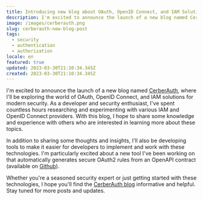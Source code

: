 ```yaml
---
title: Introducing new blog about OAuth, OpenID Connect, and IAM Solutions
description: I'm excited to announce the launch of a new blog named CerberAuth, where I'll be exploring the world of OAuth, OpenID Connect, and IAM solutions for modern security.
image: /images/cerberauth.png
slug: cerberauth-new-blog-post
tags:
  - security
  - authentication
  - authorization
locale: en
featured: true
updated: 2023-03-30T21:10:34.345Z
created: 2023-03-30T21:10:34.345Z
---
```


I'm excited to announce the launch of a new blog named [CerberAuth](https://www.cerberauth.com/), where I'll be exploring the world of OAuth, OpenID Connect, and IAM solutions for modern security. As a developer and security enthusiast, I've spent countless hours researching and experimenting with various IAM and OpenID Connect providers. With this blog, I hope to share some knowledge and experience with others who are interested in learning more about these topics.

In addition to sharing some thoughts and insights, I'll also be developing tools to make it easier for developers to implement and work with these technologies. I'm particularly excited about a new tool I've been working on that automatically generates secure OAuth2 rules from an OpenAPI contract (available on [Github](https://github.com/cerberauth/openapi-oathkeeper/)).

Whether you're a seasoned security expert or just getting started with these technologies, I hope you'll find the [CerberAuth blog](https://www.cerberauth.com/) informative and helpful. Stay tuned for more posts and updates.
